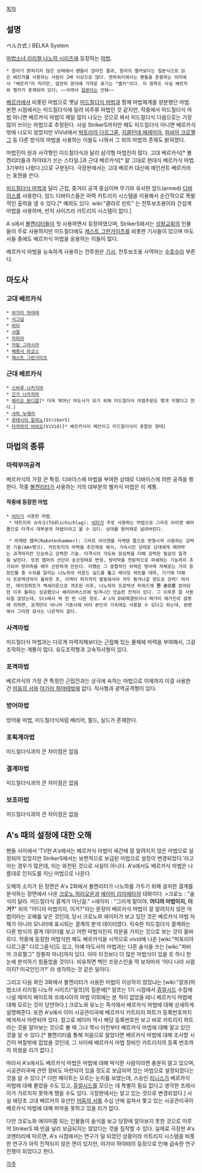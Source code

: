 [[목차]]

== 설명 ==
ベルカ式 / BELKA System

[[마법소녀 리리컬 나노하 시리즈]]에 등장하는 [[마법]].
 * 원어가 밝혀지지 않은 상태에서 팬들이 많아진 결과, 원어의 벨카보다는 일본식으로 읽은 베르카를 사용하는 사람이 2배 이상으로 많다. 엔하위키에서는 팬들을 존중하는 의미에서 "베르카"라 적지만, 엄연히 원어에 가까운 표기는 "벨카"이다. 이 항목도 사실 베르카와 벨카가 혼재되어 있다; ~~이래서 [[일본어]]는 안돼~~

[[베르카]]에서 비롯된 마법으로 옛날 [[미드칠더식 마법]]과 함께 마법체계를 양분했던 마법. 본편 시점에서는 미드칠더식에 밀려 비주류 마법인 것 같지만, 작중에서 미드칠더식 마법 아니면 베르카식 마법이 제일 많이 나오는 것으로 봐서 미드칠더식 다음으로는 가장 많이 쓰이는 마법으로 추정된다. 사실 StrikerS까지만 해도 미드칠더식 아니면 베르카식밖에 나오지 않았지만 ViVid에서 [[빅토리아 다르그륜]], [[지클린데 에레미아]], [[파비아 크로젤그]] 등 다른 방식의 마법을 사용하는 이들도 나와서 그 외의 마법의 존재도 밝혀졌다.

마법진이 원과 사각형인 미드칠더식과 달리 삼각형 마법진이 많다. 고대 베르카식[* 볼켄리터들과 하야테가 쓰는 스타일.]과 근대 베르카식[* 말 그대로 현대식 베르카식 마법. 3기부터 나왔다.]으로 구분된다. 극장판에서는 고대 베르카 대신에 에인션트 베르카라는 표현을 쓴다.

[[미드칠더식 마법]]과 달리 근접, 중거리 공격 중심이며 무기와 유사한 암드(armed) [[디바이스]]를 사용한다. 암드 디바이스들은 마력 카트리지 시스템을 이용해서 순간적으로 폭발적인 출력을 낼 수 있다.[* 예외도 있다.  wiki:"클라르 빈트" 는 전투보조용이라 간섭계 마법을 사용하며, 반지 사이즈라 카트리지 시스템이 없다.]

A`s에서 [[볼켄리터]]들이 첫 사용하면서 등장하였으며, StrikerS에서는 [[성왕교회]]의 인물들이 주로 사용하지만 미드칠더에도 [[제스트 그란가이츠]]를 비롯한 기사들이 있으며 마도사들 중에도 베르카식 마법을 응용하는 이들이 많다.

베르카식 마법을 능숙하게 사용하는 전투원은 [[기사]], 전투보조용 사역마는 [[수호수]]라 부른다.

== 마도사 ==
=== 고대 베르카식 ===
 * [[야가미 하야테]]
 * [[시그넘]]
 * [[비타]]
 * [[샤멀]]
 * [[자피라]]
 * [[카림 그라시아]]
 * [[베롯사 아코스]]
 * [[제스트 그란가이츠]]
 
=== 근대 베르카식 ===
 * [[스바루 나카지마]]
 * [[긴가 나카지마]]
 * [[에리오 몬디알]][* 더욱 뛰어난 마도사가 되기 위해 미드칠더식 마법주문도 몇개 익혔다고 한다.]
 * [[샤하 누에라]]
 * [[루테시아 알피노]](StrikerS)
 * [[타카마치 비비오]](ViVid)[* 베르카식이 메인이고 미드칠더식이 혼합된 형태]

== 마법의 종류 ==
=== 마력부여공격 ===
베르카식의 가장 큰 특징. 디바이스에 마법을 부여한 상태로 디바이스에 의한 공격을 행한다. 작중 [[볼켄리터]]가 사용하는 거의 대부분의 벨카식 마법은 이 계통.

==== 작중에 등장한 마법 ====

 * [[비타]]가 사용한 마법.
  * 테트리히 슈라크(Tödlichschlag): [[비타]]가 주로 사용하는 마법으로 그라프 아이젠 해머폼으로 타격시 대부분의 마법이라고 볼 수 있다. 상대를 방어채로 날려버린다.

  * 라케텐 햄머(Raketenhammer): 그라프 아이젠을 라케텐 폼으로 변형시켜 사용하는 강력한 기술(AA+랭크). 카트릿지의 마력을 추진제로 해서, 가속시킨 상태로 상대에게 때려박는 과격하지만 단순하고 강력한 기술. 타격시의 각도와 원심력을 더해 강력한 필살의 일격을 날린다. 또한 햄머의 선단이 송곳형태로 변형, 방어막을 전문적으로 파쇄하는 기능까지 추가되어 방어측을 매우 곤란하게 만든다. 어쨌든 그 종합적인 위력은 방어력 자체로는 거의 등장인물 중 수위를 달리는 나노하의 라운드 실드를 뚫고 레이징 하트를 대파, 거기에 더해서 프로텍션까지 돌파한 후, 리액터 퍼지까지 발동돼서야 겨우 튕겨나갈 정도로 강력! 하지만, 레이징하트가 엑세리온으로 개조된 이후, 나노하의 프로텍션 파워드에 '''한 손으로''' 방어당한 이후 돌파는 성공했으나 배리어버스트에 팅겨나간 안습한 전적이 있다. 그 이후론 잘 사용되질 않았는데, Sts에서 딱 한 번 나온 정도. A's의 DVD북클릿이나 메가미 매거진의 설명에 의하면, 공격만이 아니라 기동시에 비타 본인의 가속에도 사용할 수 있다고 하는데, 본편에서 그러한 묘사는 나온적이 없다.





=== 사격마법 ===
미드칠더식 마법과는 다르게 마력자체보다는 근접해 있는 물체에 마력을 부여해서, 그걸 조작하는 계통이 많다. 유도조작형과 고속직사형이 있다.

=== 포격마법 ===
베르카식의 가장 큰 특징인 근접전과는 상극에 속하는 마법으로 이제까지 이걸 사용한 건 [[어둠의 서]]와 [[야가미 하야테]]밖에 없다. 직사형과 광역공격형이 있다.

=== 방어마법 ===
방어용 마법, 미드칠더식처럼 배리어, 필드, 실드가 존재한다.

=== 포획계마법 ===
미드칠더식과의 큰 차이점은 없음

=== 결계마법 ===
미드칠더식과의 큰 차이점은 없음

=== 보조마법 ===
미드칠더식과의 큰 차이점은 없음

== A's 때의 설정에 대한 오해 ==
팬들 사이에서 'TV판 A's에서는 베르카식 마법이 세간에 잘 알려지지 않은 마법으로 설정되어 있었지만 StrikerS에서는 보편적으로 보급된 마법으로 설정이 변경되었다.'라고 아는 경우가 많은데, 이는 와전된 것으로 사실이 아니다. A's에서도 베르카식 마법은 나름대로 인지도를 지닌 마법으로 나온다.

오해의 소지가 된 장면은 A's 2화에서 볼켄리터가 나노하를 가두기 위해 설치한 결계를 분석하는 장면에서 나온 [[크로노 하라오운]]과 [[에이미 리미에타]]의 대화이다.
>크로노 : "술식이 달라. 미드칠더식 결계가 아닌걸."
>에이미 : "그러게 말이야. '''어디의 마법이지, 이거?'''"
위의 "어디의 마법이지, 이거?"라는 문장이 베르카식 마법이 잘 알려지지 않은 마법이라는 오해를 낳은 것인데, 당시 크로노와 에이미가 보고 있던 것은 베르카식 마법 자체가 아니라 모니터에 표시되는 결계의 분석 데이터였다. 익숙한 미드칠더식 결계와는 다른 방식의 결계 데이터를 보고 어떤 마법식인지 의문을 가지는 것으로 보는 것이 올바르다. 작중에 등장한 마법식만 해도 베르카식을 시작으로 vivid에 나온 [wiki:"빅토리아 다르그륜" 다르그륜식]도 있고, 아예 마도사의 마법과는 다른 술식을 쓰는 [wiki:"파비아 크로젤그" 정통파 마녀]까지 있다. 아마 이것보다 더 많은 마법식이 있을 듯 하니 한눈에 분석하기 힘들었을 것이다. 비유하면 백인 프랑스인을 딱 보자마자 '어디 나라 사람이지? 미국인인가?' 라 생각하는 것 같은 일이다.

그리고 다음 화인 3화에서 볼켄리터가 사용한 마법이 이상하지 않았냐는 [wiki:"알프(마법소녀 리리컬 나노하 시리즈)"알프]의 질문에[* 알프는 1기 시점에서 [[쥬얼시드]] 수집에 나설 때까지 페이트와 프레시아의 마법 이외에는 본 적이 없었을 테니 베르카식 마법에 대해 모르는 것이 당연하다.] 크로노와 유노는 즉석에서 베르카식 마법에 대해 상세하게 설명해준다. 또한 A's에서 이미 시공관리국에 베르카식 카트리지 파트가 등록번호까지 매겨져서 마련되어 있다. 참고로 에이미 역시 해당 등록번호만 보고 바로 카트리지 파트라는 것을 알아보는 것으로 볼 때 그녀 역시 이전부터 베르카식 마법에 대해 알고 있던 것을 알 수 있다.[* 볼켄리터를 통해 처음으로 알았다면 베르카식 마법에 대해 조사할 시간이 며칠밖에 없었을 것인데, 그 사이에 베르카식 마법 장비인 카트리지의 등록 번호까지 외웠을 리가 없다.]

따라서 A's에서도 베르카식 마법은 마법에 대해 박식한 사람이라면 충분히 알고 있으며, 시공관리국에 관련 장비도 마련되어 있을 정도로 보급되어 있는 마법으로 설정되었다는 것을 알 수 있다.[* 다만 페이트는 모르는 눈치를 보였는데, 스승인 [[리니스]]가 베르카식 마법에 대해 몰랐을 수도 있고, [[쥬얼시드]]를 모으는 데 특별히 필요 없다고 생각한 프레시아가 가르치지 못하게 했을 수도 있다. 극장판에서는 알고 있는 것으로 변경되었다.] 사실 애당초 고대 베르카의 유산인 [[어둠의 서]]를 수십 년에 걸쳐서 쫓고 있는 시공관리국이 베르카식 마법에 대해 파악을 못하고 있을 리가 없다.

다만 크로노와 에이미쯤 되는 인물들이 술식을 보고 당장에 알아보지 못한 것으로 미루어 StrikerS 때 만큼 널리 보급되지는 않았다는 것을 짐작할 수 있다. 실제로 극장판 A's 코멘터리에 따르면, A's 시점에서는 연구가 덜 되었던 상황이라 카트리지 시스템을 비롯한 연구가 아직 진척되지 않은 면이 있지만, 야가미 하야테의 등장으로 인해 급속한 연구 진행이 되었다고 한다.

[[각주]]
